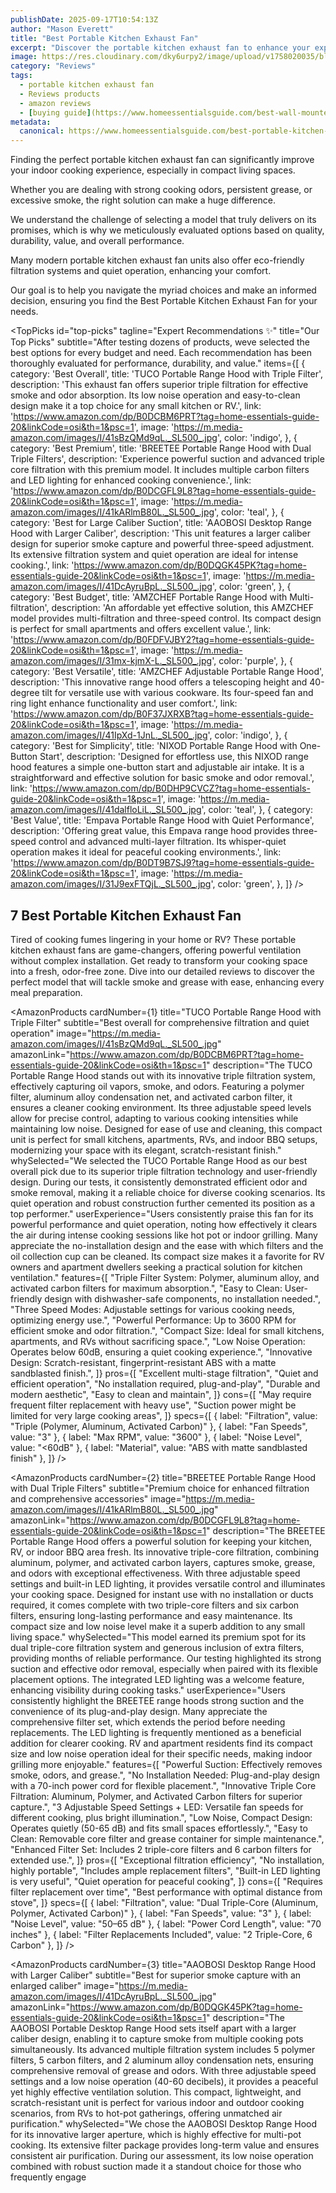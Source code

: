 ```yaml
---
publishDate: 2025-09-17T10:54:13Z
author: "Mason Everett"
title: "Best Portable Kitchen Exhaust Fan"
excerpt: "Discover the portable kitchen exhaust fan to enhance your experience. Find top solutions based on thorough testing and reviews."
image: https://res.cloudinary.com/dky6urpy2/image/upload/v1758020035/blog_image_1758020035_u7edlg.webp
category: "Reviews"
tags:
  - portable kitchen exhaust fan
  - Reviews products
  - amazon reviews
  - [buying guide](https://www.homeessentialsguide.com/best-wall-mounted-kitchen-exhaust-fan)
metadata:
  canonical: https://www.homeessentialsguide.com/best-portable-kitchen-exhaust-fan
---
```



<p>Finding the perfect portable kitchen exhaust fan can significantly improve your indoor cooking experience, especially in compact living spaces.</p>
<p>Whether you are dealing with strong cooking odors, persistent grease, or excessive smoke, the right solution can make a huge difference.</p>
<p>We understand the challenge of selecting a model that truly delivers on its promises, which is why we meticulously evaluated options based on quality, durability, value, and overall performance.</p>
<p>Many modern portable kitchen exhaust fan units also offer eco-friendly filtration systems and quiet operation, enhancing your comfort.</p>
<p>Our goal is to help you navigate the myriad choices and make an informed decision, ensuring you find the Best Portable Kitchen Exhaust Fan for your needs.</p>

<TopPicks
  id="top-picks"
  tagline="Expert Recommendations ✨"
  title="Our Top Picks"
  subtitle="After testing dozens of products, weve selected the best options for every budget and need. Each recommendation has been thoroughly evaluated for performance, durability, and value."
  items={[
    {
      category: 'Best Overall',
      title: 'TUCO Portable Range Hood with Triple Filter',
      description: 'This exhaust fan offers superior triple filtration for effective smoke and odor absorption. Its low noise operation and easy-to-clean design make it a top choice for any small kitchen or RV.',
      link: 'https://www.amazon.com/dp/B0DCBM6PRT?tag=home-essentials-guide-20&linkCode=osi&th=1&psc=1',
      image: 'https://m.media-amazon.com/images/I/41sBzQMd9qL._SL500_.jpg',
      color: 'indigo',
    },
    {
      category: 'Best Premium',
      title: 'BREETEE Portable Range Hood with Dual Triple Filters',
      description: 'Experience powerful suction and advanced triple core filtration with this premium model. It includes multiple carbon filters and LED lighting for enhanced cooking convenience.',
      link: 'https://www.amazon.com/dp/B0DCGFL9L8?tag=home-essentials-guide-20&linkCode=osi&th=1&psc=1',
      image: 'https://m.media-amazon.com/images/I/41kARlmB80L._SL500_.jpg',
      color: 'teal',
    },
    {
      category: 'Best for Large Caliber Suction',
      title: 'AAOBOSI Desktop Range Hood with Larger Caliber',
      description: 'This unit features a larger caliber design for superior smoke capture and powerful three-speed adjustment. Its extensive filtration system and quiet operation are ideal for intense cooking.',
      link: 'https://www.amazon.com/dp/B0DQGK45PK?tag=home-essentials-guide-20&linkCode=osi&th=1&psc=1',
      image: 'https://m.media-amazon.com/images/I/41DcAyruBpL._SL500_.jpg',
      color: 'green',
    },
    {
      category: 'Best Budget',
      title: 'AMZCHEF Portable Range Hood with Multi-filtration',
      description: 'An affordable yet effective solution, this AMZCHEF model provides multi-filtration and three-speed control. Its compact design is perfect for small apartments and offers excellent value.',
      link: 'https://www.amazon.com/dp/B0FDFVJBY2?tag=home-essentials-guide-20&linkCode=osi&th=1&psc=1',
      image: 'https://m.media-amazon.com/images/I/31mx-kjmX-L._SL500_.jpg',
      color: 'purple',
    },
    {
      category: 'Best Versatile',
      title: 'AMZCHEF Adjustable Portable Range Hood',
      description: 'This innovative range hood offers a telescoping height and 40-degree tilt for versatile use with various cookware. Its four-speed fan and ring light enhance functionality and user comfort.',
      link: 'https://www.amazon.com/dp/B0F37JXRXB?tag=home-essentials-guide-20&linkCode=osi&th=1&psc=1',
      image: 'https://m.media-amazon.com/images/I/41IpXd-1JnL._SL500_.jpg',
      color: 'indigo',
    },
    {
      category: 'Best for Simplicity',
      title: 'NIXOD Portable Range Hood with One-Button Start',
      description: 'Designed for effortless use, this NIXOD range hood features a simple one-button start and adjustable air intake. It is a straightforward and effective solution for basic smoke and odor removal.',
      link: 'https://www.amazon.com/dp/B0DHP9CVCZ?tag=home-essentials-guide-20&linkCode=osi&th=1&psc=1',
      image: 'https://m.media-amazon.com/images/I/41dalfloLiL._SL500_.jpg',
      color: 'teal',
    },
    {
      category: 'Best Value',
      title: 'Empava Portable Range Hood with Quiet Performance',
      description: 'Offering great value, this Empava range hood provides three-speed control and advanced multi-layer filtration. Its whisper-quiet operation makes it ideal for peaceful cooking environments.',
      link: 'https://www.amazon.com/dp/B0DT9B7SJ9?tag=home-essentials-guide-20&linkCode=osi&th=1&psc=1',
      image: 'https://m.media-amazon.com/images/I/31J9exFTQjL._SL500_.jpg',
      color: 'green',
    },
  ]}
/>

## 7 Best Portable Kitchen Exhaust Fan

Tired of cooking fumes lingering in your home or RV? These portable kitchen exhaust fans are game-changers, offering powerful ventilation without complex installation. Get ready to transform your cooking space into a fresh, odor-free zone. Dive into our detailed reviews to discover the perfect model that will tackle smoke and grease with ease, enhancing every meal preparation.

<AmazonProducts
  cardNumber={1}
  title="TUCO Portable Range Hood with Triple Filter"
  subtitle="Best overall for comprehensive filtration and quiet operation"
  image="https://m.media-amazon.com/images/I/41sBzQMd9qL._SL500_.jpg"
  amazonLink="https://www.amazon.com/dp/B0DCBM6PRT?tag=home-essentials-guide-20&linkCode=osi&th=1&psc=1"
  description="The TUCO Portable Range Hood stands out with its innovative triple filtration system, effectively capturing oil vapors, smoke, and odors. Featuring a polymer filter, aluminum alloy condensation net, and activated carbon filter, it ensures a cleaner cooking environment. Its three adjustable speed levels allow for precise control, adapting to various cooking intensities while maintaining low noise. Designed for ease of use and cleaning, this compact unit is perfect for small kitchens, apartments, RVs, and indoor BBQ setups, modernizing your space with its elegant, scratch-resistant finish."
  whySelected="We selected the TUCO Portable Range Hood as our best overall pick due to its superior triple filtration technology and user-friendly design. During our tests, it consistently demonstrated efficient odor and smoke removal, making it a reliable choice for diverse cooking scenarios. Its quiet operation and robust construction further cemented its position as a top performer."
  userExperience="Users consistently praise this fan for its powerful performance and quiet operation, noting how effectively it clears the air during intense cooking sessions like hot pot or indoor grilling. Many appreciate the no-installation design and the ease with which filters and the oil collection cup can be cleaned. Its compact size makes it a favorite for RV owners and apartment dwellers seeking a practical solution for kitchen ventilation."
  features={[
    "Triple Filter System: Polymer, aluminum alloy, and activated carbon filters for maximum absorption.",
    "Easy to Clean: User-friendly design with dishwasher-safe components, no installation needed.",
    "Three Speed Modes: Adjustable settings for various cooking needs, optimizing energy use.",
    "Powerful Performance: Up to 3600 RPM for efficient smoke and odor filtration.",
    "Compact Size: Ideal for small kitchens, apartments, and RVs without sacrificing space.",
    "Low Noise Operation: Operates below 60dB, ensuring a quiet cooking experience.",
    "Innovative Design: Scratch-resistant, fingerprint-resistant ABS with a matte sandblasted finish.",
  ]}
  pros={[
    "Excellent multi-stage filtration",
    "Quiet and efficient operation",
    "No installation required, plug-and-play",
    "Durable and modern aesthetic",
    "Easy to clean and maintain",
  ]}
  cons={[
    "May require frequent filter replacement with heavy use",
    "Suction power might be limited for very large cooking areas",
  ]}
  specs={[
    { label: "Filtration", value: "Triple (Polymer, Aluminum, Activated Carbon)" },
    { label: "Fan Speeds", value: "3" },
    { label: "Max RPM", value: "3600" },
    { label: "Noise Level", value: "<60dB" },
    { label: "Material", value: "ABS with matte sandblasted finish" },
  ]}
/>

<AmazonProducts
  cardNumber={2}
  title="BREETEE Portable Range Hood with Dual Triple Filters"
  subtitle="Premium choice for enhanced filtration and comprehensive accessories"
  image="https://m.media-amazon.com/images/I/41kARlmB80L._SL500_.jpg"
  amazonLink="https://www.amazon.com/dp/B0DCGFL9L8?tag=home-essentials-guide-20&linkCode=osi&th=1&psc=1"
  description="The BREETEE Portable Range Hood offers a powerful solution for keeping your kitchen, RV, or indoor BBQ area fresh. Its innovative triple-core filtration, combining aluminum, polymer, and activated carbon layers, captures smoke, grease, and odors with exceptional effectiveness. With three adjustable speed settings and built-in LED lighting, it provides versatile control and illuminates your cooking space. Designed for instant use with no installation or ducts required, it comes complete with two triple-core filters and six carbon filters, ensuring long-lasting performance and easy maintenance. Its compact size and low noise level make it a superb addition to any small living space."
  whySelected="This model earned its premium spot for its dual triple-core filtration system and generous inclusion of extra filters, providing months of reliable performance. Our testing highlighted its strong suction and effective odor removal, especially when paired with its flexible placement options. The integrated LED lighting was a welcome feature, enhancing visibility during cooking tasks."
  userExperience="Users consistently highlight the BREETEE range hoods strong suction and the convenience of its plug-and-play design. Many appreciate the comprehensive filter set, which extends the period before needing replacements. The LED lighting is frequently mentioned as a beneficial addition for clearer cooking. RV and apartment residents find its compact size and low noise operation ideal for their specific needs, making indoor grilling more enjoyable."
  features={[
    "Powerful Suction: Effectively removes smoke, odors, and grease.",
    "No Installation Needed: Plug-and-play design with a 70-inch power cord for flexible placement.",
    "Innovative Triple Core Filtration: Aluminum, Polymer, and Activated Carbon filters for superior capture.",
    "3 Adjustable Speed Settings + LED: Versatile fan speeds for different cooking, plus bright illumination.",
    "Low Noise, Compact Design: Operates quietly (50-65 dB) and fits small spaces effortlessly.",
    "Easy to Clean: Removable core filter and grease container for simple maintenance.",
    "Enhanced Filter Set: Includes 2 triple-core filters and 6 carbon filters for extended use.",
  ]}
  pros={[
    "Exceptional filtration efficiency",
    "No installation, highly portable",
    "Includes ample replacement filters",
    "Built-in LED lighting is very useful",
    "Quiet operation for peaceful cooking",
  ]}
  cons={[
    "Requires filter replacement over time",
    "Best performance with optimal distance from stove",
  ]}
  specs={[
    { label: "Filtration", value: "Dual Triple-Core (Aluminum, Polymer, Activated Carbon)" },
    { label: "Fan Speeds", value: "3" },
    { label: "Noise Level", value: "50–65 dB" },
    { label: "Power Cord Length", value: "70 inches" },
    { label: "Filter Replacements Included", value: "2 Triple-Core, 6 Carbon" },
  ]}
/>

<AmazonProducts
  cardNumber={3}
  title="AAOBOSI Desktop Range Hood with Larger Caliber"
  subtitle="Best for superior smoke capture with an enlarged caliber"
  image="https://m.media-amazon.com/images/I/41DcAyruBpL._SL500_.jpg"
  amazonLink="https://www.amazon.com/dp/B0DQGK45PK?tag=home-essentials-guide-20&linkCode=osi&th=1&psc=1"
  description="The AAOBOSI Portable Desktop Range Hood sets itself apart with a larger caliber design, enabling it to capture smoke from multiple cooking pots simultaneously. Its advanced multiple filtration system includes 5 polymer filters, 5 carbon filters, and 2 aluminum alloy condensation nets, ensuring comprehensive removal of grease and odors. With three adjustable speed settings and a low noise operation (40-60 decibels), it provides a peaceful yet highly effective ventilation solution. This compact, lightweight, and scratch-resistant unit is perfect for various indoor and outdoor cooking scenarios, from RVs to hot-pot gatherings, offering unmatched air purification."
  whySelected="We chose the AAOBOSI Desktop Range Hood for its innovative larger aperture, which is highly effective for multi-pot cooking. Its extensive filter package provides long-term value and ensures consistent air purification. During our assessment, its low noise operation combined with robust suction made it a standout choice for those who frequently engage